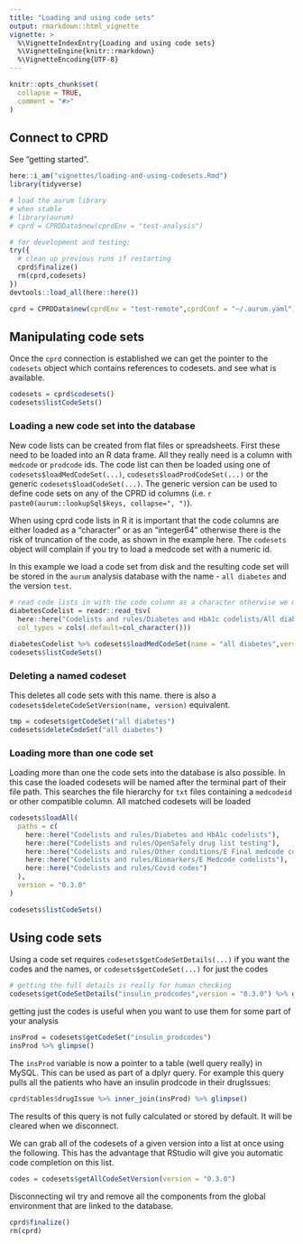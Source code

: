 ```yaml
---
title: "Loading and using code sets"
output: rmarkdown::html_vignette
vignette: >
  %\VignetteIndexEntry{Loading and using code sets}
  %\VignetteEngine{knitr::rmarkdown}
  %\VignetteEncoding{UTF-8}
---
```


```r
knitr::opts_chunk$set(
  collapse = TRUE,
  comment = "#>"
)
```

## Connect to CPRD

See "getting started".

```r
here::i_am("vignettes/loading-and-using-codesets.Rmd")
library(tidyverse)

# load the aurum library
# when stable
# library(aurum)
# cprd = CPRDData$new(cprdEnv = "test-analysis")

# for development and testing:
try({
  # clean up previous runs if restarting
  cprd$finalize()
  rm(cprd,codesets)
})
devtools::load_all(here::here())

cprd = CPRDData$new(cprdEnv = "test-remote",cprdConf = "~/.aurum.yaml")

```

## Manipulating code sets

Once the `cprd` connection is established we can get the pointer to the `codesets` object which contains references to codesets. and see what is available.

```r
codesets = cprd$codesets()
codesets$listCodeSets()
```

### Loading a new code set into the database

New code lists can be created from flat files or spreadsheets. First these need to be loaded into an R data frame. All they really need is a column with `medcode` or `prodcode` ids. The code list can then be loaded using one of `codesets$loadMedCodeSet(...)`, `codesets$loadProdCodeSet(...)` or the generic `codesets$loadCodeSet(...)`. The generic version can be used to define code sets on any of the CPRD id columns (i.e. `r paste0(aurum::lookupSql$keys, collapse=", ")`).

When using cprd code lists in R it is important that the code columns are either loaded as a "character" or as an "integer64" otherwise there is the risk of truncation of the code, as shown in the example here. The `codesets` object will complain if you try to load a medcode set with a numeric id.

In this example we load a code set from disk and the resulting code set will be stored in the `aurum` analysis database with the name - `all diabetes` and the version `test`.

```r
# read code lists in with the code column as a character otherwise we may get rounding errors in the code
diabetesCodelist = readr::read_tsv(
  here::here("Codelists and rules/Diabetes and HbA1c codelists/All diabetes medcodes/all_diabetes_medcodes.txt"),
  col_types = cols(.default=col_character()))

diabetesCodelist %>% codesets$loadMedCodeSet(name = "all diabetes",version="test",colname="MedCodeId")
codesets$listCodeSets()
```

### Deleting a named codeset

This deletes all code sets with this name. there is also a `codesets$deleteCodeSetVersion(name, version)` equivalent.

```r
tmp = codesets$getCodeSet("all diabetes")
codesets$deleteCodeSet("all diabetes")
```

### Loading more than one code set

Loading more than one the code sets into the database is also possible. In this case the loaded codesets will be named after the terminal part of their file path. This searches the file hierarchy for `txt` files containing a `medcodeid` or other compatible column. All matched codesets will be loaded 

```r

codesets$loadAll(
  paths = c(
    here::here("Codelists and rules/Diabetes and HbA1c codelists"),
    here::here("Codelists and rules/OpenSafely drug list testing"),
    here::here("Codelists and rules/Other conditions/E Final medcode codelists"),
    here::here("Codelists and rules/Biomarkers/E Medcode codelists"),
    here::here("Codelists and rules/Covid codes")
  ),
  version = "0.3.0"
)

codesets$listCodeSets()

```

## Using code sets

Using a code set requires `codesets$getCodeSetDetails(...)` if you want the codes and the names, or `codesets$getCodeSet(...)` for just the codes

```r
# getting the full details is really for human checking
codesets$getCodeSetDetails("insulin_prodcodes",version = "0.3.0") %>% glimpse()
```

getting just the codes is useful when you want to use them for some part of your analysis

```r
insProd = codesets$getCodeSet("insulin_prodcodes")
insProd %>% glimpse()

```

The `insProd` variable is now a pointer to a table (well query really) in MySQL. This can be used as part of a dplyr query. For example this query pulls all the patients who have an insulin prodcode in their drugIssues:

```r

cprd$tables$drugIssue %>% inner_join(insProd) %>% glimpse()

```

The results of this query is not fully calculated or stored by default. It will be cleared when we disconnect. 

We can grab all of the codesets of a given version into a list at once using the following. This has the advantage that RStudio will give you automatic code completion on this list.


```r

codes = codesets$getAllCodeSetVersion(version = "0.3.0")

```


Disconnecting wil try and remove all the components from the global environment that are linked to the database.

```r

cprd$finalize()
rm(cprd)

```
